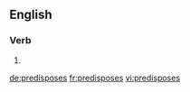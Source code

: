 {{also|prédisposés|prédisposes}}
==English==

===Verb===
{{head|en|verb form}}

# {{en-third-person singular of|predispose}}

[[de:predisposes]]
[[fr:predisposes]]
[[vi:predisposes]]